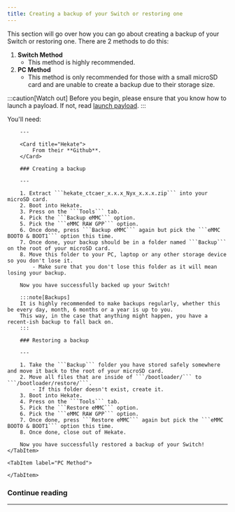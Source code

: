 ```yaml
---
title: Creating a backup of your Switch or restoring one
---
```


This section will go over how you can go about creating a backup of your Switch or restoring one. There are 2 methods to do this:

1. **Switch Method**
    - This method is highly recommended.
2. **PC Method**
    - This method is only recommended for those with a small microSD card and are unable to create a backup due to their storage size.

:::caution[Watch out]
Before you begin, please ensure that you know how to launch a payload. If not, read [launch payload](/important/payload/).
:::


<Tabs>
    <TabItem label="Switch Method">
        You'll need:

        ---

        <Card title="Hekate">
            From their **Github**.
        </Card>

        ### Creating a backup

        ---

        1. Extract ```hekate_ctcaer_x.x.x_Nyx_x.x.x.zip``` into your microSD card.
        2. Boot into Hekate.
        3. Press on the ```Tools``` tab.
        4. Pick the ```Backup eMMC``` option.
        5. Pick the ```eMMC RAW GPP``` option.
        6. Once done, press ```Backup eMMC``` again but pick the ```eMMC BOOT0 & BOOT1``` option this time.
        7. Once done, your backup should be in a folder named ```Backup``` on the root of your microSD card.
        8. Move this folder to your PC, laptop or any other storage device so you don't lose it.
            - Make sure that you don't lose this folder as it will mean losing your backup.

        Now you have successfully backed up your Switch!

        :::note[Backups]
        It is highly recommended to make backups regularly, whether this be every day, month, 6 months or a year is up to you.
        This way, in the case that anything might happen, you have a recent-ish backup to fall back on.
        :::

        ### Restoring a backup

        ---

        1. Take the ```Backup``` folder you have stored safely somewhere and move it back to the root of your microSD card.
        2. Move all files that are inside of ```/bootloader/``` to ```/bootloader/restore/```.
            - If this folder doesn't exist, create it.
        3. Boot into Hekate.
        4. Press on the ```Tools``` tab.
        5. Pick the ```Restore eMMC``` option.
        6. Pick the ```eMMC RAW GPP``` option.
        7. Once done, press ```Restore eMMC``` again but pick the ```eMMC BOOT0 & BOOT1``` option this time.
        8. Once done, close out of Hekate.

        Now you have successfully restored a backup of your Switch!
    </TabItem>

    <TabItem label="PC Method">

    </TabItem>
</Tabs>

### Continue reading

---